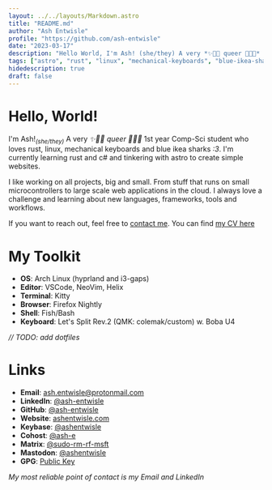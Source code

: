 ```yaml
---
layout: ../../layouts/Markdown.astro
title: "README.md"
author: "Ash Entwisle"
profile: "https://github.com/ash-entwisle"
date: "2023-03-17"
description: "Hello World, I'm Ash! (she/they) A very *✨🏳️‍⚧️ queer 🏳️‍⚧️✨* 1st year Comp-Sci student who loves rust, linux, mechanical keyboards and blue ikea sharks :3. I'm currently learning rust and c# and messing around with astro to create simple websites."
tags: ["astro", "rust", "linux", "mechanical-keyboards", "blue-ikea-sharks"]
hidedescription: true
draft: false 
---
```


# Hello, World!

I'm Ash!<sub>*(she/they)*</sub> A very *✨🏳️‍⚧️ queer 🏳️‍⚧️✨* 1st year Comp-Sci student 
who loves rust, linux, mechanical keyboards and blue ikea sharks *:3*. 
I'm currently learning rust and c# and tinkering with astro to create simple websites.

I like working on all projects, big and small. 
From stuff that runs on small microcontrollers to large scale web applications in the cloud.
I always love a challenge and learning about new languages, frameworks, tools and workflows.

If you want to reach out, feel free to [contact me](/contact).
You can find [my CV here](https://raw.githubusercontent.com/ash-entwisle/cv/main/cv.pdf)

# My Toolkit

- **OS**: Arch Linux (hyprland and i3-gaps)
- **Editor**: VSCode, NeoVim, Helix
- **Terminal**: Kitty
- **Browser**: Firefox Nightly
- **Shell**: Fish/Bash
- **Keyboard**: Let's Split Rev.2 (QMK: colemak/custom) w. Boba U4

*// TODO: add dotfiles*

# Links

- **Email**: [ash.entwisle@protonmail.com](mailto:ash.entwisle@protonmail.com)
- **LinkedIn**: [@ash-entwisle](https://www.linkedin.com/in/ash-entwisle/)
- **GitHub**: [@ash-entwisle](https://github.com/ash-entwisle)
- **Website**: [ashentwisle.com](https://ashentwisle.com)
- **Keybase**: [@ashentwisle](https://keybase.io/ashentwisle)
- **Cohost**: [@ash-e](https://cohost.org/ash-e)
- **Matrix**: [@sudo-rm-rf-msft](https://matrix.to/#/@sudo-rm-rf-msft:matrix.org)
- **Mastodon**: [@ashentwisle](https://hachyderm.io/@ashentwisle)
- **GPG**: [Public Key](https://raw.githubusercontent.com/ash-entwisle/ash-entwisle/main/gpg.pub) 

*My most reliable point of contact is my Email and LinkedIn*